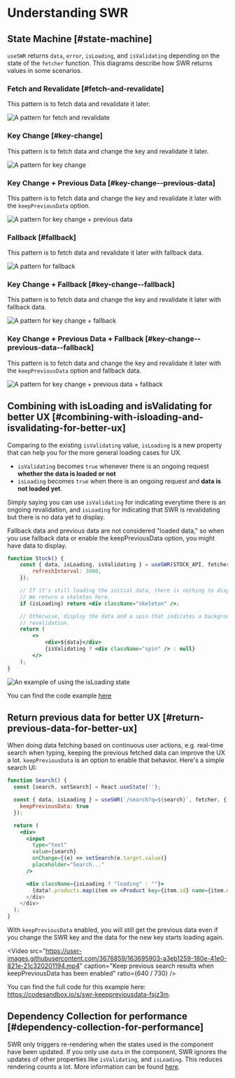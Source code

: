
# Understanding SWR

## State Machine [#state-machine]

`useSWR` returns `data`, `error`, `isLoading`, and `isValidating` depending on the state of the `fetcher` function. This diagrams describe how SWR returns values in some scenarios.

### Fetch and Revalidate [#fetch-and-revalidate]

This pattern is to fetch data and revalidate it later.

![A pattern for fetch and revalidate](/img/understanding/fetch-and-revalidate.svg)

### Key Change [#key-change]

This pattern is to fetch data and change the key and revalidate it later.

![A pattern for key change](/img/understanding/key-change.svg)

### Key Change + Previous Data [#key-change--previous-data]

This pattern is to fetch data and change the key and revalidate it later with the `keepPreviousData` option.

![A pattern for key change + previous data](/img/understanding/key-change-previous-data.svg)

### Fallback [#fallback]

This pattern is to fetch data and revalidate it later with fallback data.

![A pattern for fallback](/img/understanding/fallback.svg)

### Key Change + Fallback [#key-change--fallback]

This pattern is to fetch data and change the key and revalidate it later with fallback data.

![A pattern for key change + fallback](/img/understanding/key-change-fallback.svg)

### Key Change + Previous Data + Fallback [#key-change--previous-data--fallback]

This pattern is to fetch data and change the key and revalidate it later with the `keepPreviousData` option and fallback data.

![A pattern for key change + previous data + fallback](/img/understanding/key-change-previous-data-fallback.svg)

## Combining with isLoading and isValidating for better UX [#combining-with-isloading-and-isvalidating-for-better-ux]

Comparing to the existing `isValidating` value, `isLoading` is a new property that can help you for the more general loading cases for UX.

-   `isValidating` becomes `true` whenever there is an ongoing request **whether the data is loaded or not**
-   `isLoading` becomes `true` when there is an ongoing request and **data is not loaded yet**.

Simply saying you can use `isValidating` for indicating everytime there is an ongoing revalidation, and `isLoading` for indicating that SWR is revalidating but there is no data yet to display.

<Callout emoji="📝">
    Fallback data and previous data are not considered "loaded data," so when you use fallback data or enable the keepPreviousData option, you might have data
    to display.
</Callout>

```jsx
function Stock() {
    const { data, isLoading, isValidating } = useSWR(STOCK_API, fetcher, {
        refreshInterval: 3000,
    });

    // If it's still loading the initial data, there is nothing to display.
    // We return a skeleton here.
    if (isLoading) return <div className="skeleton" />;

    // Otherwise, display the data and a spin that indicates a background
    // revalidation.
    return (
        <>
            <div>${data}</div>
            {isValidating ? <div className="spin" /> : null}
        </>
    );
}
```

![An example of using the isLoading state](/img/understanding/isloading.gif)

You can find the code example [here](https://codesandbox.io/s/swr-isloading-jtopow)

## Return previous data for better UX [#return-previous-data-for-better-ux]

When doing data fetching based on continuous user actions, e.g. real-time search when typing, keeping the previous fetched data can improve the UX a lot. `keepPreviousData` is an option to enable that behavior. Here's a simple search UI:

```jsx
function Search() {
  const [search, setSearch] = React.useState('');

  const { data, isLoading } = useSWR(`/search?q=${search}`, fetcher, {
    keepPreviousData: true
  });

  return (
    <div>
      <input
        type="text"
        value={search}
        onChange={(e) => setSearch(e.target.value)}
        placeholder="Search..."
      />

      <div className={isLoading ? "loading" : ""}>
        {data?.products.map(item => <Product key={item.id} name={item.name} />)
      </div>
    </div>
  );
}
```

With `keepPreviousData` enabled, you will still get the previous data even if you change the SWR key and the data for the new key starts loading again.

<Video
    src="https://user-images.githubusercontent.com/3676859/163695903-a3eb1259-180e-41e0-821e-21c320201194.mp4"
    caption="Keep previous search results when keepPreviousData has been enabled"
    ratio={640 / 730}
/>

You can find the full code for this example here: https://codesandbox.io/s/swr-keeppreviousdata-fsjz3m.

## Dependency Collection for performance [#dependency-collection-for-performance]

SWR only triggers re-rendering when the states used in the component have been updated. If you only use `data` in the component, SWR ignores the updates of other properties like `isValidating`, and `isLoading`. This reduces rendering counts a lot. More information can be found [here](/docs/advanced/performance#dependency-collection).
